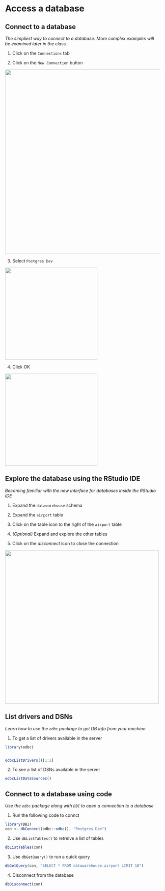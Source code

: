 # Access a database

## Connect to a database

*The simpliest way to connect to a database.  More complex examples will be examined later in the class.*

1. Click on the `Connections` tab

2. Click on the `New Connection` button

<img src="images/connections-tab.PNG" width = 600>

3. Select `Postgres Dev`

<img src="images/postgres-dsn.PNG" width = 300>

4. Click OK

<img src="images/new-connection.PNG" width = 300>


## Explore the database using the RStudio IDE

*Becoming familiar with the new interface for databases inside the RStudio IDE*

1. Expand the `datawarehouse` schema

2. Expand the `airport` table

3. Click on the table icon to the right of the `airport` table 

4. *(Optional)* Expand and explore the other tables

5. Click on the *disconnect* icon to close the connection

<img src="images/connected.PNG" width = 500>


## List drivers and DSNs 

*Learn how to use the `odbc` package to get DB info from your machine*

1. To get a list of drivers available in the server
```r
library(odbc)


odbcListDrivers()[1:2]
```

2. To see a list of DSNs available in the server

```r
odbcListDataSources()
```


## Connect to a database using code
*Use the `odbc` package along with `DBI` to open a connection to a database*

1. Run the following code to connct
```r
library(DBI)
con <- dbConnect(odbc::odbc(), "Postgres Dev")
```

2. Use `dbListTables()` to retreive a list of tables
```r
dbListTables(con)
```

3. Use `dbGetQuery()` to run a quick query
```r
dbGetQuery(con, "SELECT * FROM datawarehouse.airport LIMIT 10")
```

4. Disconnect from the database
```r
dbDisconnect(con)
```




